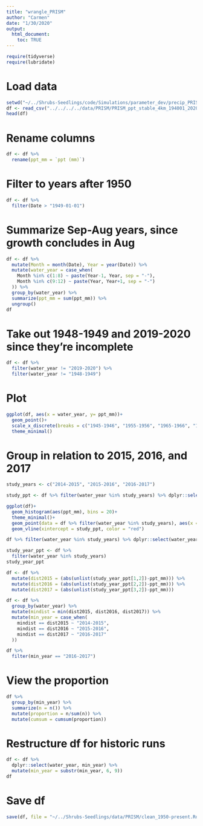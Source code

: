 ```yaml
---
title: "wrangle_PRISM"
author: "Carmen"
date: "1/30/2020"
output: 
  html_document:
    toc: TRUE
---
```


```r
require(tidyverse)
require(lubridate)
```

# Load data
```r
setwd("~/../Shrubs-Seedlings/code/Simulations/parameter_dev/precip_PRISM/")
df <- read_csv("../../../../data/PRISM/PRISM_ppt_stable_4km_194001_202001_39.2267_-120.6117.csv", skip = 10, col_types = cols(Date = col_date(format = "%Y-%m"), `ppt (mm)` = col_double()))
head(df)
```

# Rename columns
```r
df <- df %>% 
  rename(ppt_mm = `ppt (mm)`)
```

# Filter to years after 1950
```r
df <- df %>% 
  filter(Date > "1949-01-01")
```


# Summarize Sep-Aug years, since growth concludes in Aug
```r
df <- df %>% 
  mutate(Month = month(Date), Year = year(Date)) %>% 
  mutate(water_year = case_when(
    Month %in% c(1:8) ~ paste(Year-1, Year, sep = "-"),
    Month %in% c(9:12) ~ paste(Year, Year+1, sep = "-")
  )) %>% 
  group_by(water_year) %>% 
  summarize(ppt_mm = sum(ppt_mm)) %>% 
  ungroup()
df
```

# Take out 1948-1949 and 2019-2020 since they're incomplete
```r
df <- df %>% 
  filter(water_year != "2019-2020") %>% 
  filter(water_year != "1948-1949")
```

# Plot
```r
ggplot(df, aes(x = water_year, y= ppt_mm))+
  geom_point()+
  scale_x_discrete(breaks = c("1945-1946", "1955-1956", "1965-1966", "1975-1976", "1985-1986", "1995-1996", "2005-2006", "2015-2016"))+
  theme_minimal()
```

# Group in relation to 2015, 2016, and 2017
```r
study_years <- c("2014-2015", "2015-2016", "2016-2017")
```

```r
study_ppt <- df %>% filter(water_year %in% study_years) %>% dplyr::select(ppt_mm) %>% unlist()

ggplot(df)+
  geom_histogram(aes(ppt_mm), bins = 20)+
  theme_minimal()+
  geom_point(data = df %>% filter(water_year %in% study_years), aes(x = ppt_mm, y = 0), col = "red")+
  geom_vline(xintercept = study_ppt, color = "red")

df %>% filter(water_year %in% study_years) %>% dplyr::select(water_year, ppt_mm)
```

```r
study_year_ppt <- df %>% 
  filter(water_year %in% study_years) 
study_year_ppt

df <- df %>% 
  mutate(dist2015 = (abs(unlist(study_year_ppt[1,2])-ppt_mm))) %>% 
  mutate(dist2016 = (abs(unlist(study_year_ppt[2,2])-ppt_mm))) %>% 
  mutate(dist2017 = (abs(unlist(study_year_ppt[3,2])-ppt_mm)))

df <- df %>% 
  group_by(water_year) %>% 
  mutate(mindist = min(dist2015, dist2016, dist2017)) %>% 
  mutate(min_year = case_when(
    mindist == dist2015 ~ "2014-2015",
    mindist == dist2016 ~ "2015-2016",
    mindist == dist2017 ~ "2016-2017"
  )) 

df %>% 
  filter(min_year == "2016-2017")
```

# View the proportion
```r
df %>% 
  group_by(min_year) %>% 
  summarize(n = n()) %>% 
  mutate(proportion = n/sum(n)) %>% 
  mutate(cumsum = cumsum(proportion))
```

# Restructure df for historic runs
```r
df <- df %>% 
  dplyr::select(water_year, min_year) %>% 
  mutate(min_year = substr(min_year, 6, 9))
df
```

# Save df
```r
save(df, file = "~/../Shrubs-Seedlings/data/PRISM/clean_1950-present.Rdata")
```

